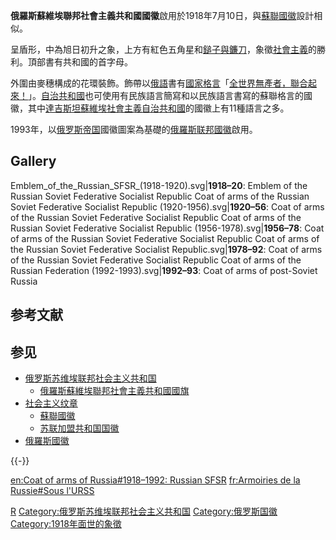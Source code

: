 {{Infobox coat of arms
|color            = #DE0000
|name             = 俄羅斯蘇維埃聯邦社會主義共和國國徽
|image            = Coat of arms of the Russian Soviet Federative Socialist Republic.svg
|image_width      = 200px
|middle           = Coat of arms of the Russian Soviet Federative Socialist Republic (1954-1978).svg
|middle_width     = 200px
|middle_caption   = 1954年至1978年版本
|lesser           = Coat of arms of the Russian Soviet Federative Socialist Republic (1920-1954).svg
|lesser_width     = 200px
|lesser_caption   = 1920年至1954年版本
|armiger          = {{flag|Russian SFSR}}
|year_adopted     = 1918年7月10日
|year_repealed    = 1991年12月25日
|crest            = [[紅色五角星|紅色五角星]]
|torse            = 
|shield           = Gules, a Hammer and Sickle in saltire Or, in chief the letters ''"PCФCP"'' in cyrillic script sable, and in base a rising sun Or
|supporters       = A Wreath of wheat Or
|compartment      = 
|motto            = Пролетарии всех стран, соединяйтесь! <br>（[[俄語|俄語]]: “[[全世界無產者，聯合起來！|全世界無產者，聯合起來！]]”）
|other_elements   = 
|orders           =
|earlier_versions = [[File:Emblem_of_the_Russian_SFSR_(1918-1920).svg|100px]]<br />1918年-1920年版本
|use              = 
}}

'''俄羅斯蘇維埃聯邦社會主義共和國國徽'''啟用於1918年7月10日，與[[蘇聯|蘇聯]][[蘇聯國徽|國徽]]設計相似。

呈盾形，中為旭日初升之象，上方有紅色五角星和[[鎚子與鐮刀|鎚子與鐮刀]]，象徵[[社會主義|社會主義]]的勝利。頂部書有共和國的首字母。

外圍由麥穗構成的花環裝飾。飾帶以[[俄語|俄語]]書有[[國家格言|國家格言]]「[[全世界無產者，聯合起來！|全世界無產者，聯合起來！]]」。[[苏维埃社会主义自治共和国|自治共和國]]也可使用有民族語言簡寫和以民族語言書寫的蘇聯格言的國徽，其中[[達吉斯坦蘇維埃社會主義自治共和國|達吉斯坦蘇維埃社會主義自治共和國]]的國徽上有11種語言之多。

1993年，以[[俄罗斯帝国|俄罗斯帝国]]國徽圖案為基礎的[[俄羅斯联邦國徽|俄羅斯联邦國徽]]啟用。

== Gallery ==
<gallery>
Emblem_of_the_Russian_SFSR_(1918-1920).svg|'''1918–20''': Emblem of the Russian Soviet Federative Socialist Republic
Coat of arms of the Russian Soviet Federative Socialist Republic (1920-1956).svg|'''1920–56''': Coat of arms of the Russian Soviet Federative Socialist Republic 
Coat of arms of the Russian Soviet Federative Socialist Republic (1956-1978).svg|'''1956–78''': Coat of arms of the Russian Soviet Federative Socialist Republic
Coat of arms of the Russian Soviet Federative Socialist Republic.svg|'''1978–92''': Coat of arms of the Russian Soviet Federative Socialist Republic
Coat of arms of the Russian Federation (1992-1993).svg|'''1992–93''': Coat of arms of post-Soviet Russia
</gallery>

== 参考文献 ==
{{Reflist}}

== 参见 ==
{{Portal box|苏联|俄罗斯|共产主义|纹章及旗帜|设计}}
* [[俄罗斯苏维埃联邦社会主义共和国|俄罗斯苏维埃联邦社会主义共和国]]
** [[俄羅斯蘇維埃聯邦社會主義共和國國旗|俄羅斯蘇維埃聯邦社會主義共和國國旗]]
* [[社会主义纹章|社会主义纹章]]
** [[蘇聯國徽|蘇聯國徽]]
** [[苏联加盟共和国国徽|苏联加盟共和国国徽]]
* [[俄羅斯國徽|俄羅斯國徽]]

{{-}}
{{苏联及其加盟共和国国徽}}

[[Category:苏联加盟共和国国徽|R]]
[[Category:俄罗斯苏维埃联邦社会主义共和国|Category:俄罗斯苏维埃联邦社会主义共和国]]
[[Category:俄罗斯国徽|Category:俄罗斯国徽]]
[[Category:1918年面世的象徵|Category:1918年面世的象徵]]

[[en:Coat_of_arms_of_Russia#1918–1992:_Russian_SFSR|en:Coat of arms of Russia#1918–1992: Russian SFSR]]
[[fr:Armoiries_de_la_Russie#Sous_l'URSS|fr:Armoiries de la Russie#Sous l'URSS]]
